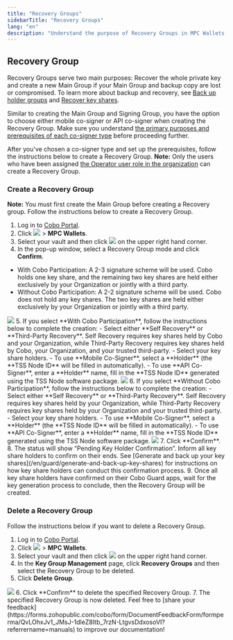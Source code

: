 ```yaml
---
title: "Recovery Groups"
sidebarTitle: "Recovery Groups"
lang: "en"
description: "Understand the purpose of Recovery Groups in MPC Wallets and how to create them effectively."
---
```


## Recovery Group
Recovery Groups serve two main purposes: Recover the whole private key and create a new Main Group if your Main Group and backup copy are lost or compromised. To learn more about backup and recovery, see [Back up holder groups](/en/portal/mpc-wallets/ocw/back-up-key-share-groups) and [Recover key shares](/en/portal/mpc-wallets/ocw/restore-from-backup).

Similar to creating the Main Group and Signing Group, you have the option to choose either mobile co-signer or API co-signer when creating the Recovery Group. Make sure you understand [the primary purposes and prerequisites of each co-signer type](#signer-type) before proceeding further.

After you've chosen a co-signer type and set up the prerequisites, follow the instructions below to create a Recovery Group. **Note:** Only the users who have been assigned [the Operator user role in the organization](/en/portal/organization/roles-and-permissions) can create a Recovery Group.

### Create a Recovery Group
 **Note:** You must first create the Main Group before creating a Recovery group. Follow the instructions below to create a Recovery Group.

1. Log in to [Cobo Portal](https://portal.cobo.com/login).
2. Click <img src="/en/images/mpc-wallet/wallets-icon.svg" className="icon"></img> > **MPC Wallets**.
3. Select your vault and then click <img src="/en/images/mpc-wallet/manage-key-share-group.svg" className="icon"></img> on the upper right hand corner.
4. In the pop-up window, select a Recovery Group mode and click **Confirm**.
- With Cobo Participation: A 2-3 signature scheme will be used. Cobo holds one key share, and the remaining two key shares are held either exclusively by your Organization or jointly with a third party.
- Without Cobo Participation: A 2-2 signature scheme will be used. Cobo does not hold any key shares. The two key shares are held either exclusively by your Organization or jointly with a third party.
<img src="/en/images/mpc-wallet/recoverymode.png" className="screenshot_modal"/>
5. If you select **With Cobo Participation**, follow the instructions below to complete the creation:
- Select either **Self Recovery** or **Third-Party Recovery**. Self Recovery requires key shares held by Cobo and your Organization, while Third-Party Recovery requires key shares held by Cobo, your Organization, and your trusted third-party.
- Select your key share holders.
    - To use **Mobile Co-Signer**, select a **Holder** (the **TSS Node ID** will be filled in automatically).
    - To use **API Co-Signer**, enter a **Holder** name, fill in the **TSS Node ID** generated using the TSS Node software package.
<img src="/en/images/mpc-wallet/recoverytype.png" className="screenshot_modal"/>
6. If you select **Without Cobo Participation**, follow the instructions below to complete the creation:
- Select either **Self Recovery** or **Third-Party Recovery**. Self Recovery requires key shares held by your Organization, while Third-Party Recovery requires key shares held by your Organization and your trusted third-party.
- Select your key share holders.
    - To use **Mobile Co-Signer**, select a **Holder** (the **TSS Node ID** will be filled in automatically).
    - To use **API Co-Signer**, enter a **Holder** name, fill in the **TSS Node ID** generated using the TSS Node software package.
<img src="/en/images/mpc-wallet/recoverytype1.png" className="screenshot_modal"/>
7. Click **Confirm**.
8. The status will show “Pending Key Holder Confirmation”. Inform all key share holders to confirm on their ends. See [Generate and back up your key shares](/en/guard/generate-and-back-up-key-shares) for instructions on how key share holders can conduct this confirmation process.
9. Once all key share holders have confirmed on their Cobo Guard apps, wait for the key generation process to conclude, then the Recovery Group will be created.

### Delete a Recovery Group
Follow the instructions below if you want to delete a Recovery Group.

1. Log in to [Cobo Portal](https://portal.cobo.com/login).
2. Click <img src="/en/images/mpc-wallet/wallets-icon.svg" className="icon"></img> > **MPC Wallets**.
3. Select your vault and then click <img src="/en/images/mpc-wallet/manage-key-share-group.svg" className="icon"></img> on the upper right hand corner.
4. In the **Key Group Management** page, click **Recovery Groups** and then select the Recovery Group to be deleted.
5. Click **Delete Group**.
<img src="/en/images/mpc-wallet/delete-recovery-group.png" className="screenshot_modal"/>
6. Click **Confirm** to delete the specified Recovery Group.
7. The specified Recovery Group is now deleted.
<Tip>Feel free to [share your feedback](https://forms.zohopublic.com/cobo/form/DocumentFeedbackForm/formperma/QvLOhxJv1_JMsJ-1dleZ8Itb_7rzN-LtgvsDdxosoVI?referrername=manuals) to improve our documentation!</Tip>